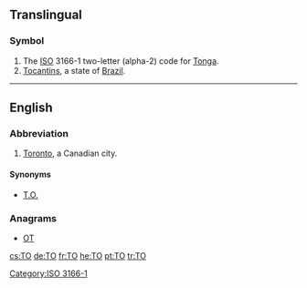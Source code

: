 {{also|Appendix:Variations of "to"}}
==Translingual==

===Symbol===
{{head|mul|symbol}}
# The [[ISO]] 3166-1 two-letter (alpha-2) code for [[Tonga]].
# [[Tocantins]], a state of [[Brazil]].

[[Category:ISO 3166-1]]

----

==English==

===Abbreviation===
{{rfc-header|Abbreviation}}
{{head|en|abbreviation}}

# {{label|en|informal}} [[Toronto]], a Canadian city.

====Synonyms====
* [[T.O.]]

===Anagrams===
* [[OT#English|OT]]

[[cs:TO]]
[[de:TO]]
[[fr:TO]]
[[he:TO]]
[[pt:TO]]
[[tr:TO]]